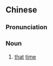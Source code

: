 ==Chinese==
{{zh-forms}}

===Pronunciation===
{{zh-pron
|m=nàcì,nèicì
|c=naa5 ci3
|cat=n
}}

===Noun===
{{zh-noun}}

# [[that]] [[time]]